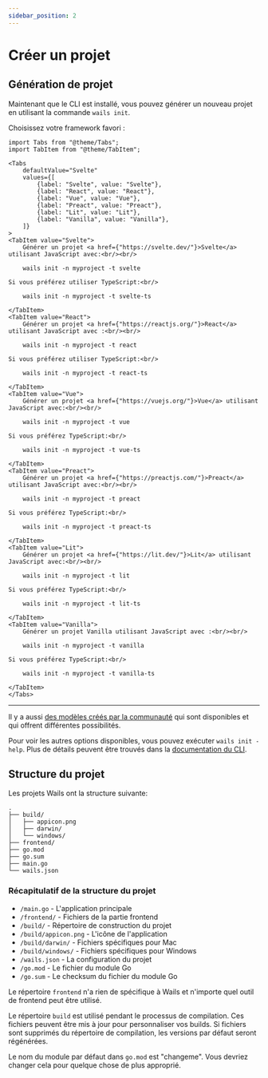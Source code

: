 ```yaml
---
sidebar_position: 2
---
```


# Créer un projet

## Génération de projet

Maintenant que le CLI est installé, vous pouvez générer un nouveau projet en utilisant la commande `wails init`.

Choisissez votre framework favori :

```mdx-code-block
import Tabs from "@theme/Tabs";
import TabItem from "@theme/TabItem";

<Tabs
    defaultValue="Svelte"
    values={[
        {label: "Svelte", value: "Svelte"},
        {label: "React", value: "React"},
        {label: "Vue", value: "Vue"},
        {label: "Preact", value: "Preact"},
        {label: "Lit", value: "Lit"},
        {label: "Vanilla", value: "Vanilla"},
    ]}
>
<TabItem value="Svelte">
    Générer un projet <a href={"https://svelte.dev/"}>Svelte</a> utilisant JavaScript avec:<br/><br/>

    wails init -n myproject -t svelte

Si vous préférez utiliser TypeScript:<br/>

    wails init -n myproject -t svelte-ts

</TabItem>
<TabItem value="React">
    Générer un projet <a href={"https://reactjs.org/"}>React</a> utilisant JavaScript avec :<br/><br/>

    wails init -n myproject -t react

Si vous préférez utiliser TypeScript:<br/>

    wails init -n myproject -t react-ts

</TabItem>
<TabItem value="Vue">
    Générer un projet <a href={"https://vuejs.org/"}>Vue</a> utilisant JavaScript avec:<br/><br/>

    wails init -n myproject -t vue

Si vous préférez TypeScript:<br/>

    wails init -n myproject -t vue-ts

</TabItem>
<TabItem value="Preact">
    Générer un projet <a href={"https://preactjs.com/"}>Preact</a> utilisant JavaScript avec:<br/><br/>

    wails init -n myproject -t preact

Si vous préférez TypeScript:<br/>

    wails init -n myproject -t preact-ts

</TabItem>
<TabItem value="Lit">
    Générer un projet <a href={"https://lit.dev/"}>Lit</a> utilisant JavaScript avec:<br/><br/>

    wails init -n myproject -t lit

Si vous préférez TypeScript:<br/>

    wails init -n myproject -t lit-ts

</TabItem>
<TabItem value="Vanilla">
    Générer un projet Vanilla utilisant JavaScript avec :<br/><br/>

    wails init -n myproject -t vanilla

Si vous préférez TypeScript:<br/>

    wails init -n myproject -t vanilla-ts

</TabItem>
</Tabs>
```

<hr />

Il y a aussi [des modèles créés par la communauté](../community/templates.mdx) qui sont disponibles et qui offrent différentes possibilités.

Pour voir les autres options disponibles, vous pouvez exécuter `wails init -help`. Plus de détails peuvent être trouvés dans la [documentation du CLI](../reference/cli.mdx#init).

## Structure du projet

Les projets Wails ont la structure suivante:

```
.
├── build/
│   ├── appicon.png
│   ├── darwin/
│   └── windows/
├── frontend/
├── go.mod
├── go.sum
├── main.go
└── wails.json
```

### Récapitulatif de la structure du projet

- `/main.go` - L'application principale
- `/frontend/` - Fichiers de la partie frontend
- `/build/` - Répertoire de construction du projet
- `/build/appicon.png` - L'icône de l'application
- `/build/darwin/` - Fichiers spécifiques pour Mac
- `/build/windows/` - Fichiers spécifiques pour Windows
- `/wails.json` - La configuration du projet
- `/go.mod` - Le fichier du module Go
- `/go.sum` - Le checksum du fichier du module Go

Le répertoire `frontend` n'a rien de spécifique à Wails et n'importe quel outil de frontend peut être utilisé.

Le répertoire `build` est utilisé pendant le processus de compilation. Ces fichiers peuvent être mis à jour pour personnaliser vos builds. Si fichiers sont supprimés du répertoire de compilation, les versions par défaut seront régénérées.

Le nom du module par défaut dans `go.mod` est "changeme". Vous devriez changer cela pour quelque chose de plus approprié.
